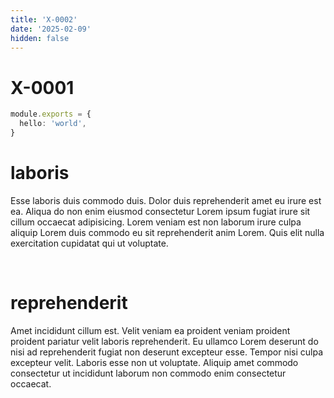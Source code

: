 ```yaml
---
title: 'X-0002'
date: '2025-02-09'
hidden: false
---
```


# X-0001

```ts
module.exports = {
  hello: 'world',
}
```

# laboris

Esse laboris duis commodo duis. Dolor duis reprehenderit amet eu irure est ea. Aliqua do non enim eiusmod consectetur Lorem ipsum fugiat irure sit cillum occaecat adipisicing. Lorem veniam est non laborum irure culpa aliquip Lorem duis commodo eu sit reprehenderit anim Lorem. Quis elit nulla exercitation cupidatat qui ut voluptate.

<br/>

# reprehenderit

Amet incididunt cillum est. Velit veniam ea proident veniam proident proident pariatur velit laboris reprehenderit. Eu ullamco Lorem deserunt do nisi ad reprehenderit fugiat non deserunt excepteur esse. Tempor nisi culpa excepteur velit. Laboris esse non ut voluptate. Aliquip amet commodo consectetur ut incididunt laborum non commodo enim consectetur occaecat.
